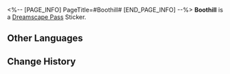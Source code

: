 <%-- [PAGE_INFO]
PageTitle=#Boothill#
[END_PAGE_INFO] --%>
{{Stub|Location information}}
{{Item Infobox
|id          = 223011
|image       = Dreamscape Pass Sticker Boothill.png
|type        = Dreamscape Pass Sticker
|type2       = The Reverie Stickers
|invCategory = 
|rarity      = 4
|effect      = 
|description = Digital stickers that can be used to decorate the pages of the Dreamtour Handbook. They come in many different styles.
|source1     = [[After everything has concluded, return to where the absurd dream fell]]
}}
{{Description|Looking at this borking Cosmos and how it's filled with treasures!}}
'''Boothill''' is a [[Dreamscape Pass]] Sticker.

==Other Languages==
{{Other Languages
|en   = Boothill
|zhs  = 波提欧
|zht  = 波提歐
|ja   = ブートヒル
|ko   = 부트힐
|es   = Boothill
|fr   = Le Fossoyeur
|ru   = Бутхилл
|th   = Boothill
|vi   = Boothill
|de   = Boothill
|id   = Boothill
|pt   = Boothill
}}

==Change History==
{{Change History|2.2}}
